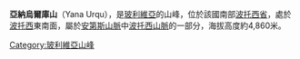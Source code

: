 {{Coord|19|47|S|65|38|W|display=title}}

'''亞納烏爾庫山'''（Yana Urqu），是[[玻利維亞|玻利維亞]]的山峰，位於該國南部[[波托西省|波托西省]]，處於[[波托西|波托西]]東南面，屬於[[安第斯山脈|安第斯山脈]]中[[波托西山脈|波托西山脈]]的一部分，海拔高度約4,860米。

{{Bolivia-geo-stub}}
[[Category:玻利維亞山峰|Category:玻利維亞山峰]]